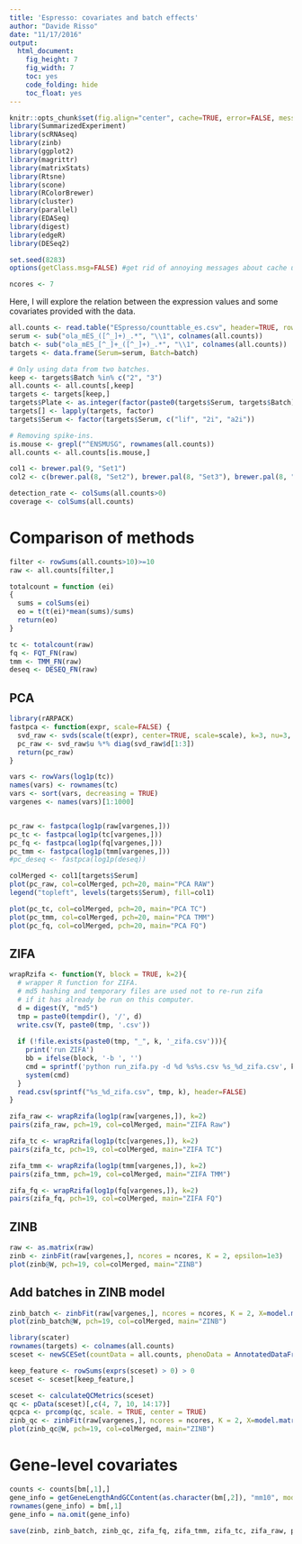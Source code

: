 ```yaml
---
title: 'Espresso: covariates and batch effects'
author: "Davide Risso"
date: "11/17/2016"
output: 
  html_document: 
    fig_height: 7
    fig_width: 7
    toc: yes
    code_folding: hide
    toc_float: yes
---
```


```r
knitr::opts_chunk$set(fig.align="center", cache=TRUE, error=FALSE, message=FALSE, warning=TRUE)
library(SummarizedExperiment)
library(scRNAseq)
library(zinb)
library(ggplot2)
library(magrittr)
library(matrixStats)
library(Rtsne)
library(scone)
library(RColorBrewer)
library(cluster)
library(parallel)
library(EDASeq)
library(digest)
library(edgeR)
library(DESeq2)

set.seed(8283)
options(getClass.msg=FALSE) #get rid of annoying messages about cache until fixed internally in R

ncores <- 7
```

Here, I will explore the relation between the expression values and some covariates provided with the data.

```r
all.counts <- read.table("ESpresso/counttable_es.csv", header=TRUE, row.names=1, colClasses=c("character", rep("integer", 704)))
serum <- sub("ola_mES_([^_]+)_.*", "\\1", colnames(all.counts))
batch <- sub("ola_mES_[^_]+_([^_]+)_.*", "\\1", colnames(all.counts))
targets <- data.frame(Serum=serum, Batch=batch)

# Only using data from two batches.
keep <- targets$Batch %in% c("2", "3")
all.counts <- all.counts[,keep]
targets <- targets[keep,]
targets$Plate <- as.integer(factor(paste0(targets$Serum, targets$Batch)))
targets[] <- lapply(targets, factor)
targets$Serum <- factor(targets$Serum, c("lif", "2i", "a2i"))

# Removing spike-ins.
is.mouse <- grepl("^ENSMUSG", rownames(all.counts))
all.counts <- all.counts[is.mouse,]

col1 <- brewer.pal(9, "Set1")
col2 <- c(brewer.pal(8, "Set2"), brewer.pal(8, "Set3"), brewer.pal(8, "Set1"))

detection_rate <- colSums(all.counts>0)
coverage <- colSums(all.counts)
```

# Comparison of methods

```r
filter <- rowSums(all.counts>10)>=10
raw <- all.counts[filter,]

totalcount = function (ei)
{
  sums = colSums(ei)
  eo = t(t(ei)*mean(sums)/sums)
  return(eo)
}

tc <- totalcount(raw)
fq <- FQT_FN(raw)
tmm <- TMM_FN(raw)
deseq <- DESEQ_FN(raw)
```

## PCA

```r
library(rARPACK)
fastpca <- function(expr, scale=FALSE) {
  svd_raw <- svds(scale(t(expr), center=TRUE, scale=scale), k=3, nu=3, nv=0)
  pc_raw <- svd_raw$u %*% diag(svd_raw$d[1:3])
  return(pc_raw)
}

vars <- rowVars(log1p(tc))
names(vars) <- rownames(tc)
vars <- sort(vars, decreasing = TRUE)
vargenes <- names(vars)[1:1000]


pc_raw <- fastpca(log1p(raw[vargenes,]))
pc_tc <- fastpca(log1p(tc[vargenes,]))
pc_fq <- fastpca(log1p(fq[vargenes,]))
pc_tmm <- fastpca(log1p(tmm[vargenes,]))
#pc_deseq <- fastpca(log1p(deseq))

colMerged <- col1[targets$Serum]
plot(pc_raw, col=colMerged, pch=20, main="PCA RAW")
legend("topleft", levels(targets$Serum), fill=col1)

plot(pc_tc, col=colMerged, pch=20, main="PCA TC")
plot(pc_tmm, col=colMerged, pch=20, main="PCA TMM")
plot(pc_fq, col=colMerged, pch=20, main="PCA FQ")
```

## ZIFA

```r
wrapRzifa <- function(Y, block = TRUE, k=2){
  # wrapper R function for ZIFA.
  # md5 hashing and temporary files are used not to re-run zifa 
  # if it has already be run on this computer.
  d = digest(Y, "md5")
  tmp = paste0(tempdir(), '/', d)
  write.csv(Y, paste0(tmp, '.csv'))
  
  if (!file.exists(paste0(tmp, "_", k, '_zifa.csv'))){
    print('run ZIFA')
    bb = ifelse(block, '-b ', '')
    cmd = sprintf('python run_zifa.py -d %d %s%s.csv %s_%d_zifa.csv', k, bb, tmp, tmp, k)
    system(cmd)
  }
  read.csv(sprintf("%s_%d_zifa.csv", tmp, k), header=FALSE)
}

zifa_raw <- wrapRzifa(log1p(raw[vargenes,]), k=2)
pairs(zifa_raw, pch=19, col=colMerged, main="ZIFA Raw")

zifa_tc <- wrapRzifa(log1p(tc[vargenes,]), k=2)
pairs(zifa_tc, pch=19, col=colMerged, main="ZIFA TC")

zifa_tmm <- wrapRzifa(log1p(tmm[vargenes,]), k=2)
pairs(zifa_tmm, pch=19, col=colMerged, main="ZIFA TMM")

zifa_fq <- wrapRzifa(log1p(fq[vargenes,]), k=2)
pairs(zifa_fq, pch=19, col=colMerged, main="ZIFA FQ")
```

## ZINB

```r
raw <- as.matrix(raw)
zinb <- zinbFit(raw[vargenes,], ncores = ncores, K = 2, epsilon=1e3)
plot(zinb@W, pch=19, col=colMerged, main="ZINB")
```

## Add batches in ZINB model

```r
zinb_batch <- zinbFit(raw[vargenes,], ncores = ncores, K = 2, X=model.matrix(~Batch, data=targets), epsilon=1e3)
plot(zinb_batch@W, pch=19, col=colMerged, main="ZINB")
```

```r
library(scater)
rownames(targets) <- colnames(all.counts)
sceset <- newSCESet(countData = all.counts, phenoData = AnnotatedDataFrame(targets))

keep_feature <- rowSums(exprs(sceset) > 0) > 0
sceset <- sceset[keep_feature,]

sceset <- calculateQCMetrics(sceset)
qc <- pData(sceset)[,c(4, 7, 10, 14:17)]
qcpca <- prcomp(qc, scale. = TRUE, center = TRUE)
zinb_qc <- zinbFit(raw[vargenes,], ncores = ncores, K = 2, X=model.matrix(~qcpca$x[,1:2]), epsilon=1e3)
plot(zinb_qc@W, pch=19, col=colMerged, main="ZINB")
```

# Gene-level covariates

```r
counts <- counts[bm[,1],]
gene_info = getGeneLengthAndGCContent(as.character(bm[,2]), "mm10", mode="org.db")
rownames(gene_info) = bm[,1]
gene_info = na.omit(gene_info)
```

```r
save(zinb, zinb_batch, zinb_qc, zifa_fq, zifa_tmm, zifa_tc, zifa_raw, pc_tmm, pc_fq, pc_tc, pc_raw, file="espresso_covariates.rda")
```
